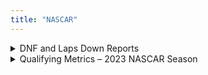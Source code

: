 ```yaml
---
title: "NASCAR"
---
```


<details>

<summary>DNF and Laps Down Reports</summary>

[2022 Cup](./_site/nas_dnf_ld/2022_1.html) -- [2022 Xfinity](./_site/nas_dnf_ld/2022_2.html) -- [2022 Trucks](./_site/nas_dnf_ld/2022_3.html)\
[2021 Cup](./_site/nas_dnf_ld/2021_1.html) -- [2021 Xfinity](./_site/nas_dnf_ld/2021_2.html) -- [2021 Trucks](./_site/nas_dnf_ld/2021_3.html)\
[2020 Cup](./_site/nas_dnf_ld/2020_1.html) -- [2020 Xfinity](./_site/nas_dnf_ld/2020_2.html) -- [2020 Trucks](./_site/nas_dnf_ld/2020_3.html)\
[2019 Cup](./_site/nas_dnf_ld/2019_1.html) -- [2019 Xfinity](./_site/nas_dnf_ld/2019_2.html) -- [2019 Trucks](./_site/nas_dnf_ld/2019_3.html)\

</details>

<details>
<summary>Qualifying Metrics -- 2023 NASCAR Season</summary>
Shiny app may take some time to load. 
<iframe height="400" width="100%" frameborder="no" src="https://ben-gramza.shinyapps.io/NASCAR_Qualifying_2023/"> </iframe>

</details>